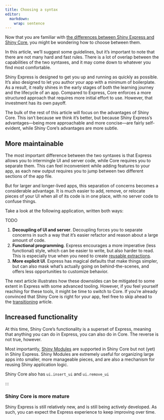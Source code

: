 ```yaml
---
title: Choosing a syntax
editor:
  markdown:
    wrap: sentence
---
```


Now that you are familiar with [the differences between Shiny Express and Shiny Core](express-vs-core.qmd), you might be wondering how to choose between them.

In this article, we'll suggest some guidelines, but it's important to note that there are not many hard and fast rules.
There is a lot of overlap between the capabilities of the two syntaxes, and it may come down to whatever you find most comfortable.

Shiny Express is designed to get you up and running as quickly as possible.
It's also designed to let you author your app with a minimum of boilerplate.
As a result, it really shines in the early stages of both the learning journey and the lifecycle of an app.
Compared to Express, Core enforces a more structured approach that requires more initial effort to use.
However, that investment has its own payoff.

The bulk of the rest of this article will focus on the advantages of Shiny Core.
This isn't because we think it's better, but because Shiny Express's advantages---being more approachable and more concise---are fairly self-evident, while Shiny Core's advantages are more subtle.

## More maintainable

The most important difference between the two syntaxes is that Express allows you to intermingle UI and server code, while Core requires you to separate them.
This can feel inconvenient while adding features to your app, as each new output requires you to jump between two different sections of the app file.

But for larger and longer-lived apps, this separation of concerns becomes a considerable advantage.
It is much easier to add, remove, or relocate pieces of your UI when all of its code is in one place, with no server code to confuse things.

Take a look at the following application, written both ways:

TODO


1. **Decoupling of UI and server**. Decoupling forces you to separate concerns in such a way that it's easier refactor and reason about a large amount of code.
2. **Functional programming**. Express encourages a more imperative (less functional) style, which can be easier to write, but also harder to read. This is especially true when you need to create [reusable extractions](express-in-depth.qmd##expressify).
3. **More explicit UI**. Express has magical defaults that make things simpler, but can also mask what's actually going on behind-the-scenes, and offers less opportunities to customize behavior.

The next article illustrates how these downsides can be mitigated to some extent in Express with some advanced tooling.
However, if you feel yourself reaching for these tools, it might be time to switch to Core.
If you're already convinced that Shiny Core is right for your app, feel free to skip ahead to the [transitioning](express-to-core.qmd) article.

## Increased functionality

At this time, Shiny Core's functionality is a superset of Express, meaning that anything you can do in Express, you can also do in Core.
The reverse is not true, however.

Most importantly, [Shiny Modules](modules.qmd) are supported in Shiny Core but not (yet) in Shiny Express. Shiny Modules are extremely useful for organizing large apps into smaller, more manageable pieces, and are also a mechanism for reusing Shiny application logic.

Shiny Core also has `ui.insert_ui` and `ui.remove_ui`

:::

::: callout-note
### Shiny Core is more mature

Shiny Express is still relatively new, and is still being actively developed.
As such, you can expect the Express experience to keep improving over time.
:::
